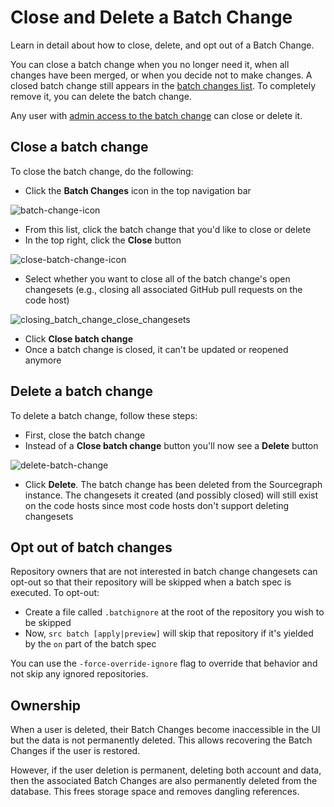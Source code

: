 # Close and Delete a Batch Change

<p className="subtitle">Learn in detail about how to close, delete, and opt out of a Batch Change.</p>

You can close a batch change when you no longer need it, when all changes have been merged, or when you decide not to make changes. A closed batch change still appears in the [batch changes list](/batch-changes/create-a-batch-change#viewing-batch-changes). To completely remove it, you can delete the batch change.

Any user with [admin access to the batch change](/batch-changes/permissions-in-batch-changes#permission-levels-for-batch-changes) can close or delete it.

## Close a batch change

To close the batch change, do the following:

- Click the **Batch Changes** icon in the top navigation bar

![batch-change-icon](https://sourcegraphstatic.com/docs/images/batch_changes/batch_changes_icon_in_menu.png)

- From this list, click the batch change that you'd like to close or delete
- In the top right, click the **Close** button

![close-batch-change-icon](https://sourcegraphstatic.com/docs/images/batch_changes/closing_batch_change_close_icon.png)

- Select whether you want to close all of the batch change's open changesets (e.g., closing all associated GitHub pull requests on the code host)

![closing_batch_change_close_changesets](https://sourcegraphstatic.com/docs/images/batch_changes/closing_batch_change_close_changesets.png)

- Click **Close batch change**
- Once a batch change is closed, it can't be updated or reopened anymore

## Delete a batch change

To delete a batch change, follow these steps:

- First, close the batch change
- Instead of a **Close batch change** button you'll now see a **Delete** button

![delete-batch-change](https://sourcegraphstatic.com/docs/images/batch_changes/closing_batch_change_deleting.png)

- Click **Delete**. The batch change has been deleted from the Sourcegraph instance. The changesets it created (and possibly closed) will still exist on the code hosts since most code hosts don't support deleting changesets

## Opt out of batch changes

Repository owners that are not interested in batch change changesets can opt-out so that their repository will be skipped when a batch spec is executed. To opt-out:

- Create a file called `.batchignore` at the root of the repository you wish to be skipped
- Now, `src batch [apply|preview]` will skip that repository if it's yielded by the `on` part of the batch spec

<Callout type="info">You can use the `-force-override-ignore` flag to override that behavior and not skip any ignored repositories.</Callout>

## Ownership

When a user is deleted, their Batch Changes become inaccessible in the UI but the data is not permanently deleted. This allows recovering the Batch Changes if the user is restored.

However, if the user deletion is permanent, deleting both account and data, then the associated Batch Changes are also permanently deleted from the database. This frees storage space and removes dangling references.

